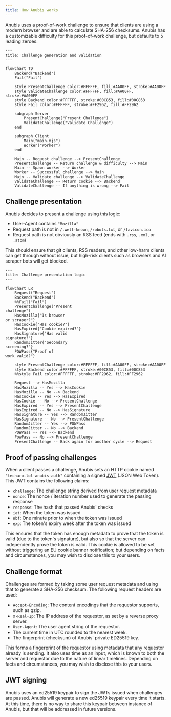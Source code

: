 ```yaml
---
title: How Anubis works
---
```


Anubis uses a proof-of-work challenge to ensure that clients are using a modern browser and are able to calculate SHA-256 checksums. Anubis has a customizable difficulty for this proof-of-work challenge, but defaults to 5 leading zeroes.

```mermaid
---
title: Challenge generation and validation
---

flowchart TD
    Backend("Backend")
    Fail("Fail")

    style PresentChallenge color:#FFFFFF, fill:#AA00FF, stroke:#AA00FF
    style ValidateChallenge color:#FFFFFF, fill:#AA00FF, stroke:#AA00FF
    style Backend color:#FFFFFF, stroke:#00C853, fill:#00C853
    style Fail color:#FFFFFF, stroke:#FF2962, fill:#FF2962

    subgraph Server
        PresentChallenge("Present Challenge")
        ValidateChallenge("Validate Challenge")
    end

    subgraph Client
        Main("main.mjs")
        Worker("Worker")
    end

    Main -- Request challenge --> PresentChallenge
    PresentChallenge -- Return challenge & difficulty --> Main
    Main -- Spawn worker --> Worker
    Worker -- Successful challenge --> Main
    Main -- Validate challenge --> ValidateChallenge
    ValidateChallenge -- Return cookie --> Backend
    ValidateChallenge -- If anything is wrong --> Fail
```

## Challenge presentation

Anubis decides to present a challenge using this logic:

- User-Agent contains `"Mozilla"`
- Request path is not in `/.well-known`, `/robots.txt`, or `/favicon.ico`
- Request path is not obviously an RSS feed (ends with `.rss`, `.xml`, or `.atom`)

This should ensure that git clients, RSS readers, and other low-harm clients can get through without issue, but high-risk clients such as browsers and AI scraper bots will get blocked.

```mermaid
---
title: Challenge presentation logic
---

flowchart LR
    Request("Request")
    Backend("Backend")
    %%Fail("Fail")
    PresentChallenge("Present
challenge")
    HasMozilla{"Is browser
or scraper?"}
    HasCookie{"Has cookie?"}
    HasExpired{"Cookie expired?"}
    HasSignature{"Has valid
signature?"}
    RandomJitter{"Secondary
screening?"}
    POWPass{"Proof of
work valid?"}

    style PresentChallenge color:#FFFFFF, fill:#AA00FF, stroke:#AA00FF
    style Backend color:#FFFFFF, stroke:#00C853, fill:#00C853
    %%style Fail color:#FFFFFF, stroke:#FF2962, fill:#FF2962

    Request --> HasMozilla
    HasMozilla -- Yes --> HasCookie
    HasMozilla -- No --> Backend
    HasCookie -- Yes --> HasExpired
    HasCookie -- No --> PresentChallenge
    HasExpired -- Yes --> PresentChallenge
    HasExpired -- No --> HasSignature
    HasSignature -- Yes --> RandomJitter
    HasSignature -- No --> PresentChallenge
    RandomJitter -- Yes --> POWPass
    RandomJitter -- No --> Backend
    POWPass -- Yes --> Backend
    PowPass -- No --> PresentChallenge
    PresentChallenge -- Back again for another cycle --> Request
```

## Proof of passing challenges

When a client passes a challenge, Anubis sets an HTTP cookie named `"techaro.lol-anubis-auth"` containing a signed [JWT](https://jwt.io/) (JSON Web Token). This JWT contains the following claims:

- `challenge`: The challenge string derived from user request metadata
- `nonce`: The nonce / iteration number used to generate the passing response
- `response`: The hash that passed Anubis' checks
- `iat`: When the token was issued
- `nbf`: One minute prior to when the token was issued
- `exp`: The token's expiry week after the token was issued

This ensures that the token has enough metadata to prove that the token is valid (due to the token's signature), but also so that the server can independently prove the token is valid. This cookie is allowed to be set without triggering an EU cookie banner notification; but depending on facts and circumstances, you may wish to disclose this to your users.

## Challenge format

Challenges are formed by taking some user request metadata and using that to generate a SHA-256 checksum. The following request headers are used:

- `Accept-Encoding`: The content encodings that the requestor supports, such as gzip.
- `X-Real-Ip`: The IP address of the requestor, as set by a reverse proxy server.
- `User-Agent`: The user agent string of the requestor.
- The current time in UTC rounded to the nearest week.
- The fingerprint (checksum) of Anubis' private ED25519 key.

This forms a fingerprint of the requestor using metadata that any requestor already is sending. It also uses time as an input, which is known to both the server and requestor due to the nature of linear timelines. Depending on facts and circumstances, you may wish to disclose this to your users.

## JWT signing

Anubis uses an ed25519 keypair to sign the JWTs issued when challenges are passed. Anubis will generate a new ed25519 keypair every time it starts. At this time, there is no way to share this keypair between instance of Anubis, but that will be addressed in future versions.
